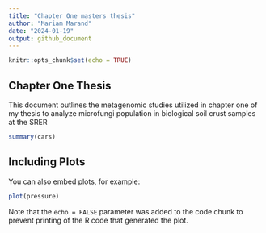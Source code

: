```yaml
---
title: "Chapter One masters thesis"
author: "Mariam Marand"
date: "2024-01-19"
output: github_document
---
```


```r
knitr::opts_chunk$set(echo = TRUE)
```

## Chapter One Thesis

This document outlines the metagenomic studies utilized in chapter one of my thesis to analyze microfungi population in biological soil crust samples at the SRER


```r
summary(cars)
```

## Including Plots

You can also embed plots, for example:

```r
plot(pressure)
```

Note that the `echo = FALSE` parameter was added to the code chunk to prevent printing of the R code that generated the plot.
